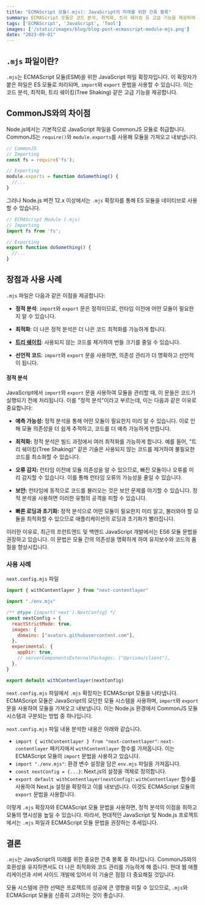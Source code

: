 ```yaml
---
title: "ECMAScript 모듈(.mjs): JavaScript의 미래를 위한 건축 블록"
summary: ECMAScript 모듈은 코드 분석, 최적화, 트리 쉐이킹 등 고급 기능을 제공하여 JavaScript 개발의 효율성과 성능을 높입니다.
tags: ['ECMAScript', 'JavaScript', 'Tool']
images: ['/static/images/blog/blog-post-ecmascript-module-mjs.png']
date: "2023-09-01"
---
```

<TOCInline toc={props.toc} asDisclosure />

## `.mjs` 파일이란?

`.mjs`는 ECMAScript 모듈(ESM)을 위한 JavaScript 파일 확장자입니다. 이 확장자가 붙은 파일은 ES 모듈로 처리되며, `import`와 `export` 문법을 사용할 수 있습니다. 이는 코드 분석, 최적화, 트리 쉐이킹(Tree Shaking) 같은 고급 기능을 제공합니다.

## CommonJS와의 차이점

Node.js에서는 기본적으로 JavaScript 파일을 CommonJS 모듈로 취급합니다. CommonJS는 `require()`와 `module.exports`를 사용해 모듈을 가져오고 내보냅니다.

```javascript
// CommonJS
// Importing
const fs = require('fs');

// Exporting
module.exports = function doSomething() {
  //...
}
```

그러나 Node.js 버전 12.x 이상에서는 `.mjs` 확장자를 통해 ES 모듈을 네이티브로 사용할 수 있습니다. 

```javascript
// ECMAScript Module (.mjs)
// Importing
import fs from 'fs';

// Exporting
export function doSomething() {
  //...
}
```

## 장점과 사용 사례

`.mjs` 파일은 다음과 같은 이점을 제공합니다:

- **정적 분석**: `import`와 `export` 문은 정적이므로, 런타임 이전에 어떤 모듈이 필요한지 알 수 있습니다.
  
- **최적화**: 더 나은 정적 분석은 더 나은 코드 최적화를 가능하게 합니다.
  
- [**트리 쉐이킹**](tree-shaking): 사용되지 않는 코드를 제거하여 번들 크기를 줄일 수 있습니다.
  
- **선언적 코드**: `import`와 `export` 문을 사용하면, 의존성 관리가 더 명확하고 선언적이 됩니다.

>
#### 정적 분석

JavaScript에서 `import`와 `export` 문을 사용하여 모듈을 관리할 때, 이 문들은 코드가 실행되기 전에 처리됩니다. 이를 "정적 분석"이라고 부르는데, 이는 다음과 같은 이유로 중요합니다:

- **예측 가능성:**
정적 분석을 통해 어떤 모듈이 필요한지 미리 알 수 있습니다. 이로 인해 모듈 의존성을 더 쉽게 추적하고, 코드를 더 예측 가능하게 만듭니다.

- **최적화:**
정적 분석은 빌드 과정에서 여러 최적화를 가능하게 합니다. 예를 들어, "트리 쉐이킹(Tree Shaking)" 같은 기술은 사용되지 않는 코드를 제거하여 불필요한 코드를 최소화할 수 있습니다.

- **오류 감지:**
런타임 이전에 모듈 의존성을 알 수 있으므로, 빠진 모듈이나 오류를 미리 감지할 수 있습니다. 이를 통해 런타임 오류의 가능성을 줄일 수 있습니다.

- **보안:**
런타임에 동적으로 코드를 불러오는 것은 보안 문제를 야기할 수 있습니다. 정적 분석을 사용하면 이러한 유형의 공격을 피할 수 있습니다.

- **빠른 로딩과 초기화:**
정적 분석으로 어떤 모듈이 필요한지 미리 알고, 불러와야 할 모듈을 최적화할 수 있으므로 애플리케이션의 로딩과 초기화가 빨라집니다.

이러한 이유로, 최근의 프런트엔드 및 백엔드 JavaScript 개발에서는 ES6 모듈 문법을 권장하고 있습니다. 이 문법은 모듈 간의 의존성을 명확하게 하여 유지보수와 코드의 품질을 향상시킵니다.


### 사용 사례

`next.config.mjs` 파일
```javascript
import { withContentlayer } from "next-contentlayer"

import "./env.mjs"

/** @type {import('next').NextConfig} */
const nextConfig = {
  reactStrictMode: true,
  images: {
    domains: ["avatars.githubusercontent.com"],
  },
  experimental: {
    appDir: true,
    // serverComponentsExternalPackages: ["@prisma/client"],
  },
}

export default withContentlayer(nextConfig)
```

`next.config.mjs` 파일에서 `.mjs` 확장자는 ECMAScript 모듈을 나타냅니다. ECMAScript 모듈은 JavaScript의 모던한 모듈 시스템을 사용하며, `import`와 `export` 문을 사용하여 모듈을 가져오고 내보냅니다. 이는 Node.js 환경에서 CommonJS 모듈 시스템과 구분되는 방법 중 하나입니다.

`next.config.mjs` 파일 내용 분석한 내용은 아래와 같습니다.

- `import { withContentlayer } from "next-contentlayer"`: `next-contentlayer` 패키지에서 `withContentlayer` 함수를 가져옵니다. 이는 ECMAScript 모듈의 `import` 문법을 사용하고 있습니다.
- `import "./env.mjs"`: 환경 변수 설정을 담은 `env.mjs` 파일을 가져옵니다.
- `const nextConfig = {...}`: Next.js의 설정을 객체로 정의합니다.
- `export default withContentlayer(nextConfig)`: `withContentlayer` 함수를 사용하여 Next.js 설정을 확장하고 이를 내보냅니다. 이것도 ECMAScript 모듈의 `export` 문법을 사용합니다.

이렇게 `.mjs` 확장자와 ECMAScript 모듈 문법을 사용하면, 정적 분석의 이점을 취하고 모듈의 명시성을 높일 수 있습니다. 따라서, 현대적인 JavaScript 및 Node.js 프로젝트에서는 `.mjs` 파일과 ECMAScript 모듈 문법을 권장하는 추세입니다.

## 결론

`.mjs`는 JavaScript의 미래를 위한 중요한 건축 블록 중 하나입니다. CommonJS와의 호환성을 유지하면서도 더 나은 최적화와 코드 관리를 가능하게 해 줍니다. 현대 웹 애플리케이션과 서버 사이드 개발에 있어서 이 기술은 점점 더 중요해질 것입니다. 

모듈 시스템에 관한 선택은 프로젝트의 성공에 큰 영향을 미칠 수 있으므로, `.mjs`와 ECMAScript 모듈을 신중히 고려하는 것이 좋습니다.

